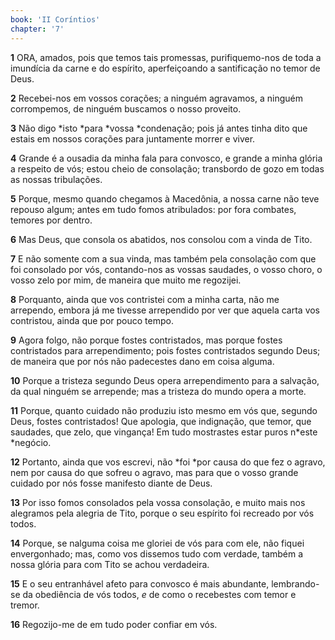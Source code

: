 ```yaml
---
book: 'II Coríntios'
chapter: '7'
---
```


**1** ORA, amados, pois que temos tais promessas, purifiquemo-nos de toda a imundícia da carne e do espírito, aperfeiçoando a santificação no temor de Deus.

**2** Recebei-nos em vossos corações; a ninguém agravamos, a ninguém corrompemos, de ninguém buscamos o nosso proveito.

**3** Não digo *isto *para *vossa *condenação; pois já antes tinha dito que estais em nossos corações para juntamente morrer e viver.

**4** Grande é a ousadia da minha fala para convosco, e grande a minha glória a respeito de vós; estou cheio de consolação; transbordo de gozo em todas as nossas tribulações.

**5** Porque, mesmo quando chegamos à Macedônia, a nossa carne não teve repouso algum; antes em tudo fomos atribulados: por fora combates, temores por dentro.

**6** Mas Deus, que consola os abatidos, nos consolou com a vinda de Tito.

**7** E não somente com a sua vinda, mas também pela consolação com que foi consolado por vós, contando-nos as vossas saudades, o vosso choro, o vosso zelo por mim, de maneira que muito me regozijei.

**8** Porquanto, ainda que vos contristei com a minha carta, não me arrependo, embora já me tivesse arrependido por ver que aquela carta vos contristou, ainda que por pouco tempo.

**9** Agora folgo, não porque fostes contristados, mas porque fostes contristados para arrependimento; pois fostes contristados segundo Deus; de maneira que por nós não padecestes dano em coisa alguma.

**10** Porque a tristeza segundo Deus opera arrependimento para a salvação, da qual ninguém se arrepende; mas a tristeza do mundo opera a morte.

**11** Porque, quanto cuidado não produziu isto mesmo em vós que, segundo Deus, fostes contristados! Que apologia, que indignação, que temor, que saudades, que zelo, que vingança! Em tudo mostrastes estar puros n*este *negócio.

**12** Portanto, ainda que vos escrevi, não *foi *por causa do que fez o agravo, nem por causa do que sofreu o agravo, mas para que o vosso grande cuidado por nós fosse manifesto diante de Deus.

**13** Por isso fomos consolados pela vossa consolação, e muito mais nos alegramos pela alegria de Tito, porque o seu espírito foi recreado por vós todos.

**14** Porque, se nalguma coisa me gloriei de vós para com ele, não fiquei envergonhado; mas, como vos dissemos tudo com verdade, também a nossa glória para com Tito se achou verdadeira.

**15** E o seu entranhável afeto para convosco é mais abundante, lembrando-se da obediência de vós todos, _e_ de como o recebestes com temor e tremor.

**16** Regozijo-me de em tudo poder confiar em vós.
